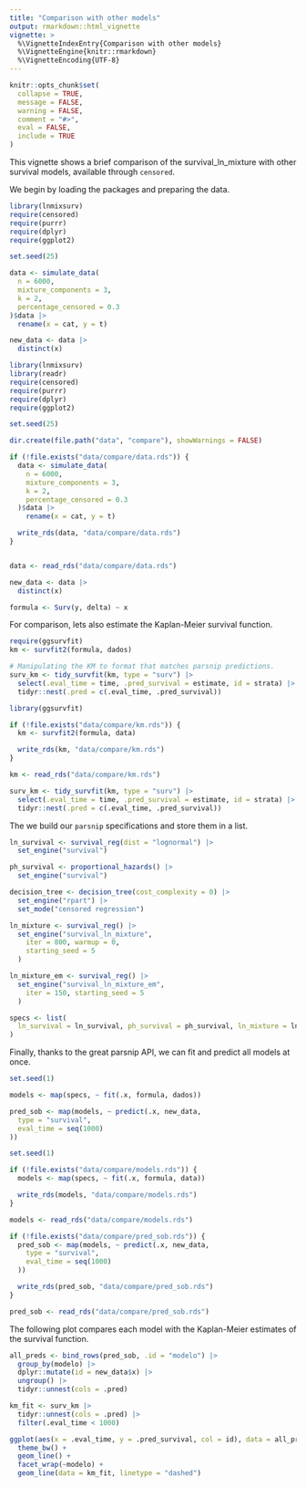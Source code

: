 ```yaml
---
title: "Comparison with other models"
output: rmarkdown::html_vignette
vignette: >
  %\VignetteIndexEntry{Comparison with other models}
  %\VignetteEngine{knitr::rmarkdown}
  %\VignetteEncoding{UTF-8}
---
```


```r
knitr::opts_chunk$set(
  collapse = TRUE,
  message = FALSE,
  warning = FALSE,
  comment = "#>",
  eval = FALSE,
  include = TRUE
)
```

This vignette shows a brief comparison of the survival_ln_mixture with other survival models, 
available through `censored`.

We begin by loading the packages and preparing the data.

```r
library(lnmixsurv)
require(censored)
require(purrr)
require(dplyr)
require(ggplot2)

set.seed(25)

data <- simulate_data(
  n = 6000,
  mixture_components = 3,
  k = 2,
  percentage_censored = 0.3
)$data |>
  rename(x = cat, y = t)

new_data <- data |>
  distinct(x)
```

```r
library(lnmixsurv)
library(readr)
require(censored)
require(purrr)
require(dplyr)
require(ggplot2)

set.seed(25)

dir.create(file.path("data", "compare"), showWarnings = FALSE)

if (!file.exists("data/compare/data.rds")) {
  data <- simulate_data(
    n = 6000,
    mixture_components = 3,
    k = 2,
    percentage_censored = 0.3
  )$data |>
    rename(x = cat, y = t)

  write_rds(data, "data/compare/data.rds")
}


data <- read_rds("data/compare/data.rds")

new_data <- data |>
  distinct(x)

formula <- Surv(y, delta) ~ x
```

For comparison, lets also estimate the Kaplan-Meier survival function.

```r
require(ggsurvfit)
km <- survfit2(formula, dados)

# Manipulating the KM to format that matches parsnip predictions.
surv_km <- tidy_survfit(km, type = "surv") |>
  select(.eval_time = time, .pred_survival = estimate, id = strata) |>
  tidyr::nest(.pred = c(.eval_time, .pred_survival))
```

```r
library(ggsurvfit)

if (!file.exists("data/compare/km.rds")) {
  km <- survfit2(formula, data)

  write_rds(km, "data/compare/km.rds")
}

km <- read_rds("data/compare/km.rds")

surv_km <- tidy_survfit(km, type = "surv") |>
  select(.eval_time = time, .pred_survival = estimate, id = strata) |>
  tidyr::nest(.pred = c(.eval_time, .pred_survival))
```

The we build our `parsnip` specifications and store them in a list.

```r
ln_survival <- survival_reg(dist = "lognormal") |>
  set_engine("survival")

ph_survival <- proportional_hazards() |>
  set_engine("survival")

decision_tree <- decision_tree(cost_complexity = 0) |>
  set_engine("rpart") |>
  set_mode("censored regression")

ln_mixture <- survival_reg() |>
  set_engine("survival_ln_mixture",
    iter = 800, warmup = 0,
    starting_seed = 5
  )

ln_mixture_em <- survival_reg() |>
  set_engine("survival_ln_mixture_em",
    iter = 150, starting_seed = 5
  )

specs <- list(
  ln_survival = ln_survival, ph_survival = ph_survival, ln_mixture = ln_mixture, decision_tree = decision_tree, ln_mixture_em = ln_mixture_em
)
```

Finally, thanks to the great parsnip API, we can fit and predict all models at once.

```r
set.seed(1)

models <- map(specs, ~ fit(.x, formula, dados))

pred_sob <- map(models, ~ predict(.x, new_data,
  type = "survival",
  eval_time = seq(1000)
))
```

```r
set.seed(1)

if (!file.exists("data/compare/models.rds")) {
  models <- map(specs, ~ fit(.x, formula, data))

  write_rds(models, "data/compare/models.rds")
}

models <- read_rds("data/compare/models.rds")

if (!file.exists("data/compare/pred_sob.rds")) {
  pred_sob <- map(models, ~ predict(.x, new_data,
    type = "survival",
    eval_time = seq(1000)
  ))

  write_rds(pred_sob, "data/compare/pred_sob.rds")
}

pred_sob <- read_rds("data/compare/pred_sob.rds")
```

The following plot compares each model with the Kaplan-Meier estimates of the survival function.

```r
all_preds <- bind_rows(pred_sob, .id = "modelo") |>
  group_by(modelo) |>
  dplyr::mutate(id = new_data$x) |>
  ungroup() |>
  tidyr::unnest(cols = .pred)

km_fit <- surv_km |>
  tidyr::unnest(cols = .pred) |>
  filter(.eval_time < 1000)

ggplot(aes(x = .eval_time, y = .pred_survival, col = id), data = all_preds) +
  theme_bw() +
  geom_line() +
  facet_wrap(~modelo) +
  geom_line(data = km_fit, linetype = "dashed")
```
